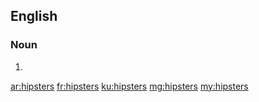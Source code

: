 ==English==

===Noun===
{{head|en|plural}}

# {{plural of|hipster|lang=en}}

[[ar:hipsters]]
[[fr:hipsters]]
[[ku:hipsters]]
[[mg:hipsters]]
[[my:hipsters]]